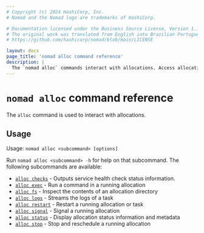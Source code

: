 ```yaml
---
# Copyright (c) 2024 HashiCorp, Inc.
# Nomad and the Nomad logo are trademarks of HashiCorp.

# Documentation licensed under the Business Source License, Version 1.1.
# The original work was translated from English into Brazilian Portuguese.
# https://github.com/hashicorp/nomad/blob/main/LICENSE

layout: docs
page_title: 'nomad alloc command reference'
description: |
  The `nomad alloc` commands interact with allocations. Access allocation directories, display status and health checks, stream task logs, run commands inside an allocation, and signal a running allocation. You can also stop, reschedule, and restart a running allocation.
---
```


# `nomad alloc` command reference

The `alloc` command is used to interact with allocations.

## Usage

Usage: `nomad alloc <subcommand> [options]`

Run `nomad alloc <subcommand> -h` for help on that subcommand. The following
subcommands are available:

- [`alloc checks`][checks] - Outputs service health check status information.
- [`alloc exec`][exec] - Run a command in a running allocation
- [`alloc fs`][fs] - Inspect the contents of an allocation directory
- [`alloc logs`][logs] - Streams the logs of a task
- [`alloc restart`][restart] - Restart a running allocation or task
- [`alloc signal`][signal] - Signal a running allocation
- [`alloc status`][status] - Display allocation status information and metadata
- [`alloc stop`][stop] - Stop and reschedule a running allocation

[checks]: /nomad/docs/commands/alloc/checks 'Outputs service health check status information'
[exec]: /nomad/docs/commands/alloc/exec 'Run a command in a running allocation'
[fs]: /nomad/docs/commands/alloc/fs 'Inspect the contents of an allocation directory'
[logs]: /nomad/docs/commands/alloc/logs 'Streams the logs of a task'
[restart]: /nomad/docs/commands/alloc/restart 'Restart a running allocation or task'
[signal]: /nomad/docs/commands/alloc/signal 'Signal a running allocation'
[status]: /nomad/docs/commands/alloc/status 'Display allocation status information and metadata'
[stop]: /nomad/docs/commands/alloc/stop 'Stop and reschedule a running allocation'
